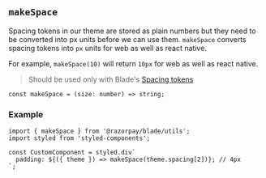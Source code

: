 
<Meta title="Utils/makeSpace" />

## `makeSpace`

Spacing tokens in our theme are stored as plain numbers but they need to be converted into px units before we can use them.
`makeSpace` converts spacing tokens into `px` units for web as well as react native.

For example, `makeSpace(10)` will return `10px` for web as well as react native.

> Should be used only with Blade's [Spacing tokens](?path=/story/tokens-spacing--docs)

```tsx
const makeSpace = (size: number) => string;
```

### Example

```tsx
import { makeSpace } from '@razorpay/blade/utils';
import styled from 'styled-components';

const CustomComponent = styled.div`
  padding: ${({ theme }) => makeSpace(theme.spacing[2])}; // 4px
`;
```
